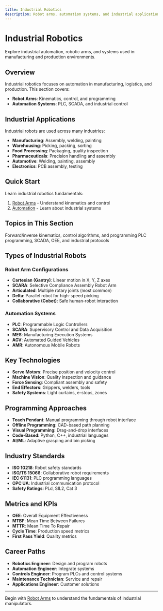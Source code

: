 ```yaml
---
title: Industrial Robotics
description: Robot arms, automation systems, and industrial applications
---
```


# Industrial Robotics

Explore industrial automation, robotic arms, and systems used in manufacturing and production environments.

## Overview

Industrial robotics focuses on automation in manufacturing, logistics, and production. This section covers:

- **Robot Arms**: Kinematics, control, and programming
- **Automation Systems**: PLC, SCADA, and industrial control

## Industrial Applications

Industrial robots are used across many industries:
- **Manufacturing**: Assembly, welding, painting
- **Warehousing**: Picking, packing, sorting
- **Food Processing**: Packaging, quality inspection
- **Pharmaceuticals**: Precision handling and assembly
- **Automotive**: Welding, painting, assembly
- **Electronics**: PCB assembly, testing

## Quick Start

Learn industrial robotics fundamentals:

1. [Robot Arms](/docs/industrial/robot-arms) - Understand kinematics and control
2. [Automation](/docs/industrial/automation) - Learn about industrial systems

## Topics in This Section

<Cards>
  <Card title="Robot Arms" href="/docs/industrial/robot-arms">
    Forward/inverse kinematics, control algorithms, and programming
  </Card>
  <Card title="Automation Systems" href="/docs/industrial/automation">
    PLC programming, SCADA, OEE, and industrial protocols
  </Card>
</Cards>

## Types of Industrial Robots

### Robot Arm Configurations
- **Cartesian (Gantry)**: Linear motion in X, Y, Z axes
- **SCARA**: Selective Compliance Assembly Robot Arm
- **Articulated**: Multiple rotary joints (most common)
- **Delta**: Parallel robot for high-speed picking
- **Collaborative (Cobot)**: Safe human-robot interaction

### Automation Systems
- **PLC**: Programmable Logic Controllers
- **SCARA**: Supervisory Control and Data Acquisition
- **MES**: Manufacturing Execution Systems
- **AGV**: Automated Guided Vehicles
- **AMR**: Autonomous Mobile Robots

## Key Technologies

- **Servo Motors**: Precise position and velocity control
- **Machine Vision**: Quality inspection and guidance
- **Force Sensing**: Compliant assembly and safety
- **End Effectors**: Grippers, welders, tools
- **Safety Systems**: Light curtains, e-stops, zones

## Programming Approaches

- **Teach Pendant**: Manual programming through robot interface
- **Offline Programming**: CAD-based path planning
- **Visual Programming**: Drag-and-drop interfaces
- **Code-Based**: Python, C++, industrial languages
- **AI/ML**: Adaptive grasping and bin picking

## Industry Standards

- **ISO 10218**: Robot safety standards
- **ISO/TS 15066**: Collaborative robot requirements
- **IEC 61131**: PLC programming languages
- **OPC UA**: Industrial communication protocol
- **Safety Ratings**: PLd, SIL2, Cat 3

## Metrics and KPIs

- **OEE**: Overall Equipment Effectiveness
- **MTBF**: Mean Time Between Failures
- **MTTR**: Mean Time To Repair
- **Cycle Time**: Production speed metrics
- **First Pass Yield**: Quality metrics

## Career Paths

- **Robotics Engineer**: Design and program robots
- **Automation Engineer**: Integrate systems
- **Controls Engineer**: Program PLCs and control systems
- **Maintenance Technician**: Service and repair
- **Applications Engineer**: Customer solutions

---

Begin with [Robot Arms](/docs/industrial/robot-arms) to understand the fundamentals of industrial manipulators.
